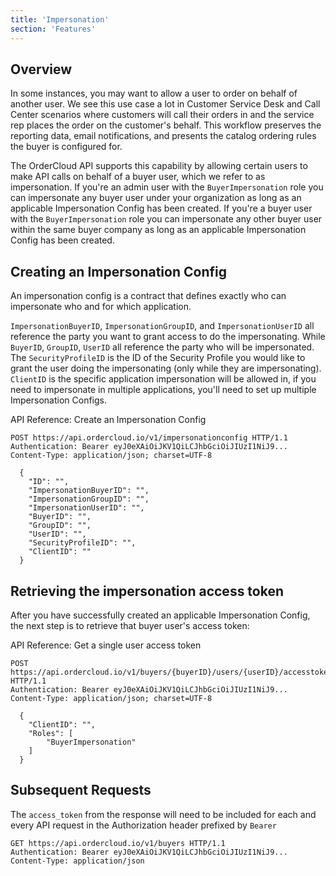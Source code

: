 ```yaml
---
title: 'Impersonation'
section: 'Features'
---
```



## Overview

In some instances, you may want to allow a user to order on behalf of another user. We see this use case a lot in Customer Service Desk and Call Center scenarios where customers will call their orders in and the service rep places the order on the customer's behalf. This workflow preserves the reporting data, email notifications, and presents the catalog ordering rules the buyer is configured for.

The OrderCloud API supports this capability by allowing certain users to make API calls on behalf of a buyer user, which we refer to as impersonation. If you're an admin user with the `BuyerImpersonation` role you can impersonate any buyer user under your organization as long as an applicable Impersonation Config has been created. If you're a buyer user with the `BuyerImpersonation` role you can impersonate any other buyer user within the same buyer company as long as an applicable Impersonation Config has been created.

## Creating an Impersonation Config

An impersonation config is a contract that defines exactly who can impersonate who and for which application.

`ImpersonationBuyerID`, `ImpersonationGroupID`, and `ImpersonationUserID` all reference the party you want to grant access to do the impersonating. While `BuyerID`, `GroupID`, `UserID` all reference the party who will be impersonated. The `SecurityProfileID` is the ID of the Security Profile you would like to grant the user doing the impersonating (only while they are impersonating). `ClientID` is the specific application impersonation will be allowed in, if you need to impersonate in multiple applications, you'll need to set up multiple Impersonation Configs.

API Reference: <Link to="/api-reference/authentication-and-authorization/impersonation-configs/create">Create an Impersonation Config</Link>

```http
POST https://api.ordercloud.io/v1/impersonationconfig HTTP/1.1
Authentication: Bearer eyJ0eXAiOiJKV1QiLCJhbGciOiJIUzI1NiJ9...
Content-Type: application/json; charset=UTF-8

  {
    "ID": "",
    "ImpersonationBuyerID": "",
    "ImpersonationGroupID": "",
    "ImpersonationUserID": "",
    "BuyerID": "",
    "GroupID": "",
    "UserID": "",
    "SecurityProfileID": "",
    "ClientID": ""
  }
```

## Retrieving the impersonation access token

After you have successfully created an applicable Impersonation Config, the next step is to retrieve that buyer user's access token:

API Reference: <Link to="/api-reference/buyers/users/get-access-token">Get a single user access token</Link>

```http
POST https://api.ordercloud.io/v1/buyers/{buyerID}/users/{userID}/accesstoken HTTP/1.1
Authentication: Bearer eyJ0eXAiOiJKV1QiLCJhbGciOiJIUzI1NiJ9...
Content-Type: application/json; charset=UTF-8

  {
    "ClientID": "",
    "Roles": [
        "BuyerImpersonation"
    ]
  }
```

## Subsequent Requests

The `access_token` from the response will need to be included for each and every API request in the Authorization header prefixed by `Bearer `

```http
GET https://api.ordercloud.io/v1/buyers HTTP/1.1
Authentication: Bearer eyJ0eXAiOiJKV1QiLCJhbGciOiJIUzI1NiJ9...
Content-Type: application/json
```